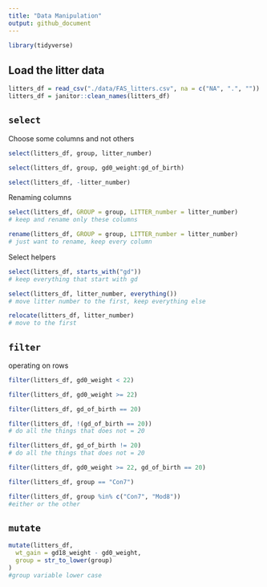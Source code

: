 ```yaml
---
title: "Data Manipulation"
output: github_document
---
```


```r
library(tidyverse)
```

## Load the litter data

```r
litters_df = read_csv("./data/FAS_litters.csv", na = c("NA", ".", ""))
litters_df = janitor::clean_names(litters_df)
```

## `select`

Choose some columns and not others

```r
select(litters_df, group, litter_number)
```

```r
select(litters_df, group, gd0_weight:gd_of_birth)
```

```r
select(litters_df, -litter_number)
```

Renaming columns

```r
select(litters_df, GROUP = group, LITTER_number = litter_number)
# keep and rename only these columns
```

```r
rename(litters_df, GROUP = group, LITTER_number = litter_number)
# just want to rename, keep every column
```

Select helpers
```r
select(litters_df, starts_with("gd"))
# keep everything that start with gd
```

```r
select(litters_df, litter_number, everything())
# move litter number to the first, keep everything else
```

```r
relocate(litters_df, litter_number)
# move to the first
```

## `filter`

operating on rows

```r
filter(litters_df, gd0_weight < 22)
```

```r
filter(litters_df, gd0_weight >= 22)
```

```r
filter(litters_df, gd_of_birth == 20)
```

```r
filter(litters_df, !(gd_of_birth == 20))
# do all the things that does not = 20
```

```r
filter(litters_df, gd_of_birth != 20)
# do all the things that does not = 20
```

```r
filter(litters_df, gd0_weight >= 22, gd_of_birth == 20)
```

```r
filter(litters_df, group == "Con7")
```

```r
filter(litters_df, group %in% c("Con7", "Mod8"))
#either or the other
```

## `mutate`

```r
mutate(litters_df,
  wt_gain = gd18_weight - gd0_weight,
  group = str_to_lower(group)
)
#group variable lower case
```












